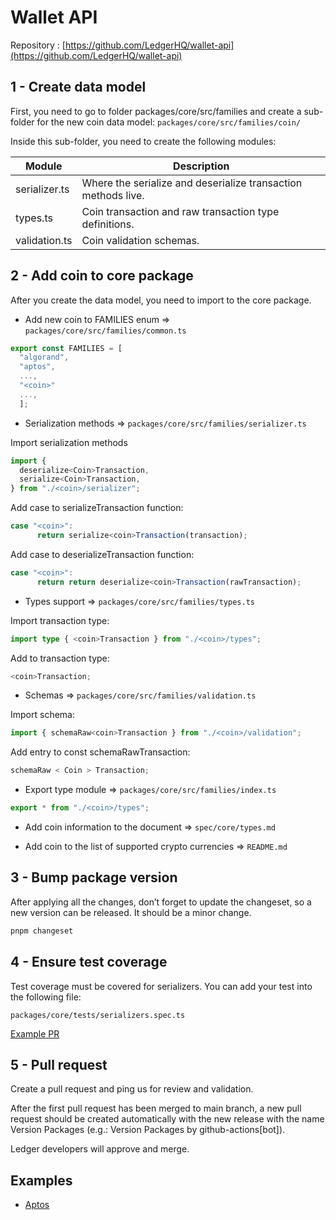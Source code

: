 # Wallet API

Repository : [https://github.com/LedgerHQ/wallet-api](https://github.com/LedgerHQ/wallet-api)

## 1 - Create data model

First, you need to go to folder packages/core/src/families and create a sub-folder for the new coin data model: `packages/core/src/families/coin/`

Inside this sub-folder, you need to create the following modules:

| Module        | Description                                                   |
| ------------- | ------------------------------------------------------------- |
| serializer.ts | Where the serialize and deserialize transaction methods live. |
| types.ts      | Coin transaction and raw transaction type definitions.        |
| validation.ts | Coin validation schemas.                                      |

## 2 - Add coin to core package

After you create the data model, you need to import to the core package.

- Add new coin to FAMILIES enum => `packages/core/src/families/common.ts`

```ts copy
export const FAMILIES = [
  "algorand",
  "aptos",
  ...,
  "<coin>"
  ...,
  ];
```

- Serialization methods => `packages/core/src/families/serializer.ts`

Import serialization methods

```ts copy
import {
  deserialize<Coin>Transaction,
  serialize<Coin>Transaction,
} from "./<coin>/serializer";
```

Add case to serializeTransaction function:

```ts copy
case "<coin>":
      return serialize<coin>Transaction(transaction);
```

Add case to deserializeTransaction function:

```ts copy
case "<coin>":
      return return deserialize<coin>Transaction(rawTransaction);
```

- Types support => `packages/core/src/families/types.ts`

Import transaction type:

```ts copy
import type { <coin>Transaction } from "./<coin>/types";
```

Add to transaction type:

```ts copy
<coin>Transaction;
```

- Schemas => `packages/core/src/families/validation.ts`

Import schema:

```ts copy
import { schemaRaw<coin>Transaction } from "./<coin>/validation";
```

Add entry to const schemaRawTransaction:

```ts copy
schemaRaw < Coin > Transaction;
```

- Export type module => `packages/core/src/families/index.ts`

```ts copy
export * from "./<coin>/types";
```

- Add coin information to the document => `spec/core/types.md`

- Add coin to the list of supported crypto currencies => `README.md`

## 3 - Bump package version

After applying all the changes, don’t forget to update the changeset, so a new version can be released. It should be a minor change.

```sh copy
pnpm changeset
```

## 4 - Ensure test coverage

Test coverage must be covered for serializers. You can add your test into the following file:

`packages/core/tests/serializers.spec.ts`

[Example PR](https://github.com/LedgerHQ/wallet-api/pull/430/files)

## 5 - Pull request

Create a pull request and ping us for review and validation.

After the first pull request has been merged to main branch, a new pull request should be created automatically with the new release with the name Version Packages (e.g.: Version Packages by github-actions[bot]).

Ledger developers will approve and merge.

## Examples

- [Aptos](https://github.com/LedgerHQ/wallet-api/pull/428)
